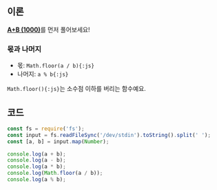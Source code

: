 ## 이론

[**A+B (1000)**](../1000/js)를 먼저 풀어보세요!

### 몫과 나머지

- 몫: `Math.floor(a / b){:js}`
- 나머지: `a % b{:js}`

`Math.floor(){:js}`는 소수점 이하를 버리는 함수예요.

## 코드

```js
const fs = require('fs');
const input = fs.readFileSync('/dev/stdin').toString().split(' ');
const [a, b] = input.map(Number);

console.log(a + b);
console.log(a - b);
console.log(a * b);
console.log(Math.floor(a / b));
console.log(a % b);
```

